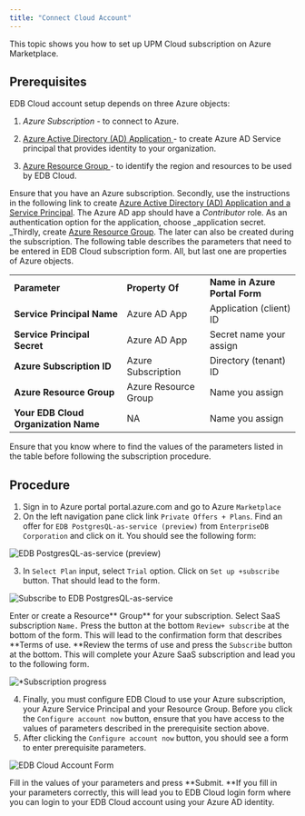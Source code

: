 ```yaml
---
title: "Connect Cloud Account"
---
```


This topic shows you how to set up  UPM Cloud subscription on Azure Marketplace.

## Prerequisites

EDB Cloud account setup depends on three Azure objects:
1. _Azure Subscription_ - to connect to Azure.

2. [Azure Active Directory (AD) Application ](https://docs.microsoft.com/en-us/azure/active-directory/develop/howto-create-service-principal-portal#register-an-application-with-azure-ad-and-create-a-service-principal) -  to create Azure AD Service principal that provides identity to your organization.

3. [Azure Resource Group ](https://docs.microsoft.com/en-us/azure/azure-resource-manager/management/manage-resource-groups-portal#what-is-a-resource-group)- to identify the region and resources to be used by EDB Cloud.

Ensure that you have an Azure subscription. Secondly, use the  instructions in the following link to create [Azure Active Directory (AD) Application and a Service Principal](https://docs.microsoft.com/en-us/azure/active-directory/develop/howto-create-service-principal-portal#register-an-application-with-azure-ad-and-create-a-service-principal). The Azure AD app should have a _Contributor_ role. As an authentication option for the application, choose _application secret. _Thirdly, create [Azure Resource Group](https://docs.microsoft.com/en-us/azure/azure-resource-manager/management/manage-resource-groups-portal#what-is-a-resource-group). The later can also be created during the subscription. The following table describes the parameters   that need to be entered in EDB Cloud subscription form. All, but last one are properties of Azure objects.


<table>
    <tr>
        <td><strong>Parameter</strong>
        </td>
        <td><strong>Property Of</strong>
        </td>
        <td><strong>Name in Azure Portal Form</strong>
        </td>
    </tr>
    <tr>
        <td><strong>Service Principal Name</strong>
        </td>
        <td>Azure AD App
        </td>
        <td>Application (client) ID
        </td>
    </tr>
    <tr>
        <td><strong>Service Principal Secret</strong>
        </td>
        <td>Azure AD App
        </td>
        <td>Secret name your assign
        </td>
    </tr>
    <tr>
        <td><strong>Azure Subscription ID</strong>
        </td>
        <td>Azure Subscription
        </td>
        <td>Directory (tenant) ID
        </td>
    </tr>
    <tr>
        <td><strong>Azure Resource Group</strong>
        </td>
        <td>Azure Resource Group
        </td>
        <td>Name you assign
        </td>
    </tr>
    <tr>
        <td><strong>Your EDB Cloud Organization Name</strong>
        </td>
        <td> NA
        </td>
        <td>
            Name you assign
        </td>
    </tr>
</table>


Ensure that you know where to find the values of the parameters listed in the table before following the subscription procedure.


## Procedure



1. Sign in to Azure portal portal.azure.com and go to Azure `Marketplace`
2. On the left navigation pane click link `Private Offers + Plans`. Find an offer for `EDB PostgresQL-as-service (preview)` from `EnterpriseDB Corporation` and click on it. You should see the following form:



![*EDB PostgresQL-as-service (preview)*](images/marketplace-preview.png)

3. In `Select Plan` input, select `Trial` option. Click on `Set up +subscribe` button. That should lead to the form.





![*Subscribe to EDB PostgresQL-as-service*](images/subscribe-to-dbaas.png "image_tooltip")



Enter or create a Resource** Group** for your subscription. Select SaaS subscription `Name.`
Press the button at the bottom `Review+ subscribe` at the bottom of the form.
This will lead to the confirmation form that describes **Terms of use.
**Review the terms of use and press the `Subscribe` button at the bottom.
This will complete your Azure SaaS subscription and lead you to the following form.




![*Subscription progress](images/subscription-process.png "image_tooltip")


4. Finally, you must configure EDB Cloud to use your Azure subscription, your Azure Service Principal and your Resource Group.
Before you click the `Configure account now` button, ensure that you have access to the values of parameters described in the prerequisite section above.
5. After clicking the `Configure account now` button, you should see a form to enter prerequisite parameters.




![*EDB Cloud Account Form*](images/configure-edbcloud.png "image_tooltip")


Fill in the values of your parameters and press **Submit. **If you fill in your parameters correctly, this will lead you to EDB Cloud login form where you can login to your EDB Cloud account using your Azure AD identity.
